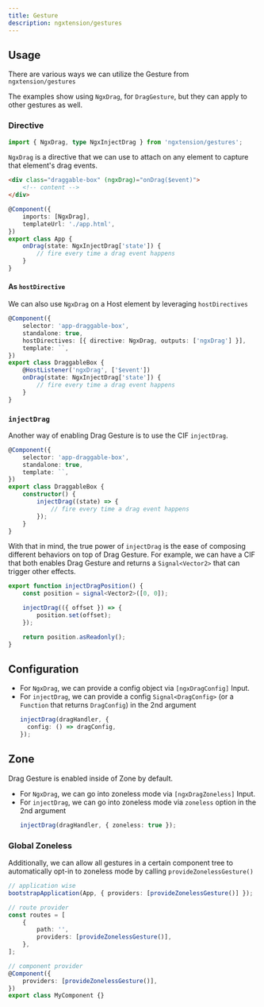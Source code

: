 ```yaml
---
title: Gesture
description: ngxtension/gestures
---
```



## Usage

There are various ways we can utilize the Gesture from `ngxtension/gestures`

The examples show using `NgxDrag`, for `DragGesture`, but they can apply to other gestures as well.

### Directive

```ts
import { NgxDrag, type NgxInjectDrag } from 'ngxtension/gestures';
```

`NgxDrag` is a directive that we can use to attach on any element to capture that element's drag events.

<Tabs>
	<TabItem label="html">

```html
<div class="draggable-box" (ngxDrag)="onDrag($event)">
	<!-- content -->
</div>
```

  </TabItem>
	<TabItem label="ts">

```ts
@Component({
	imports: [NgxDrag],
	templateUrl: './app.html',
})
export class App {
	onDrag(state: NgxInjectDrag['state']) {
		// fire every time a drag event happens
	}
}
```

  </TabItem>
</Tabs>

#### As `hostDirective`

We can also use `NgxDrag` on a Host element by leveraging `hostDirectives`

```ts
@Component({
	selector: 'app-draggable-box',
	standalone: true,
	hostDirectives: [{ directive: NgxDrag, outputs: ['ngxDrag'] }],
	template: ``,
})
export class DraggableBox {
	@HostListener('ngxDrag', ['$event'])
	onDrag(state: NgxInjectDrag['state']) {
		// fire every time a drag event happens
	}
}
```

### `injectDrag`

Another way of enabling Drag Gesture is to use the CIF `injectDrag`.

```ts
@Component({
	selector: 'app-draggable-box',
	standalone: true,
	template: ``,
})
export class DraggableBox {
	constructor() {
		injectDrag((state) => {
			// fire every time a drag event happens
		});
	}
}
```

With that in mind, the true power of `injectDrag` is the ease of composing different behaviors on top of Drag Gesture. For example, we can have a CIF
that both enables Drag Gesture and returns a `Signal<Vector2>` that can trigger other effects.

```ts
export function injectDragPosition() {
	const position = signal<Vector2>([0, 0]);

	injectDrag(({ offset }) => {
		position.set(offset);
	});

	return position.asReadonly();
}
```

## Configuration

- For `NgxDrag`, we can provide a config object via `[ngxDragConfig]` Input.
- For `injectDrag`, we can provide a config `Signal<DragConfig>` (or a `Function` that returns `DragConfig`) in the 2nd argument
  ```ts
  injectDrag(dragHandler, {
  	config: () => dragConfig,
  });
  ```

## Zone

Drag Gesture is enabled inside of Zone by default.

- For `NgxDrag`, we can go into zoneless mode via `[ngxDragZoneless]` Input.
- For `injectDrag`, we can go into zoneless mode via `zoneless` option in the 2nd argument
  ```ts
  injectDrag(dragHandler, { zoneless: true });
  ```

### Global Zoneless

Additionally, we can allow all gestures in a certain component tree to automatically opt-in to zoneless mode by calling `provideZonelessGesture()`

```ts
// application wise
bootstrapApplication(App, { providers: [provideZonelessGesture()] });

// route provider
const routes = [
	{
		path: '',
		providers: [provideZonelessGesture()],
	},
];

// component provider
@Component({
	providers: [provideZonelessGesture()],
})
export class MyComponent {}
```
